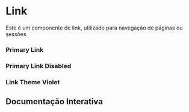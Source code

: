 

<Meta of={Story} />

# Link

Este é um componente de link, utilizado para navegação de páginas ou sessões

### Primary Link
<Canvas of={Story.Primary}/>

### Primary Link Disabled
<Canvas of={Story.Disabled}/>

###  Link Theme Violet
<Canvas of={Story.Violet}/>

## Documentação Interativa

<Primary/>
<Controls/>